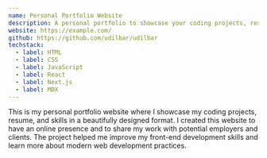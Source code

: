 ```yaml
---
name: Personal Portfolio Website
description: A personal portfolio to showcase your coding projects, resume, and skills in a beautifully designed format.
website: https://example.com/
github: https://github.com/udilbar/udilbar
techstack:
  - label: HTML
  - label: CSS
  - label: JavaScript
  - label: React
  - label: Next.js
  - label: MDX
---
```


This is my personal portfolio website where I showcase my coding projects, resume, and skills in a beautifully designed format. I created this website to have an online presence and to share my work with potential employers and clients. The project helped me improve my front-end development skills and learn more about modern web development practices.